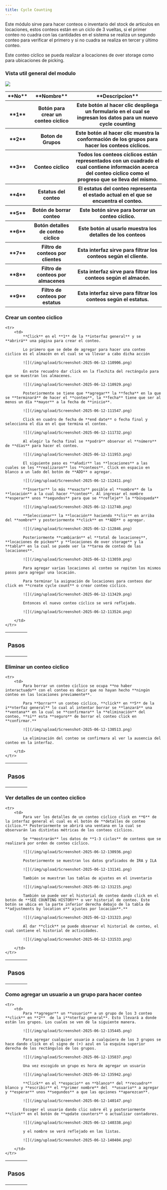 ```yaml
---
title: Cycle Counting
---
```


Este módulo sirve para hacer conteos o inventario del stock de artículos en locaciones, estos conteos están en un ciclo de 3 vueltas, si el primer conteo no cuadra con las cantidades en el sistema se realiza un segundo conteo para verificar el primero y si no cuadra se realiza en tercer y  último conteo.

Este conteo cíclico se pueda realizar a locaciones de over storage como para ubicaciones de picking.

### Vista util general del modulo

![](/img/upload/Screenshot-2025-06-12-093305.png)

<table>
    <tr>
        <th>**No**</th>
        <th>**Nombre**</th>
        <th>**Descripcion**</th>
    </tr>
    <tr>
        <th>**1**</th>
        <th>Botón para crear un conteo cíclico</th>
        <th>Este botón al hacer clic despliega un formulario en el cual se ingresan los datos para un  nuevo cycle counting</th>
    </tr>
    <tr>
        <th>**2**</th>
        <th>Boton de Grupos</th>
        <th>Este botón al hacer clic muestra la conformación de los grupos para hacer los conteos cíclicos.</th>
    </tr>
    <tr>
        <th>**3**</th>
        <th>Conteo cíclico</th>
        <th>Todos los conteos cíclicos están representados con un cuadrado el cual contiene información acerca del conteo cíclico como el progreso que se lleva del mismo.</th>
    </tr>
    <tr>
        <th>**4**</th>
        <th>Estatus del conteo</th>
        <th>El estatus del conteo representa el estado actual en el que se encuentra el conteo.</th>
    </tr>
    <tr>
        <th>**5**</th>
        <th>Botón de borrar conteo</th>
        <th>Este botón sirve para borrar un conteo cíclico.</th>
    </tr>
    <tr>
        <th>**6**</th>
        <th>Botón detalles de conteo cíclico</th>
        <th>Este botón al usarlo muestra los detalles de los conteos</th>
    </tr>
    <tr>
        <th>**7**</th>
        <th>Filtro de conteos por clientes</th>
        <th>Esta interfaz sirve para filtrar los conteos según el cliente.</th>
    </tr>
    <tr>
        <th>**8**</th>
        <th>Filtro de conteos por almacenes</th>
        <th>Esta interfaz sirve para filtrar los conteos según el almacén.</th>
    </tr>
    <tr>
        <th>**9**</th>
        <th>Filtro de conteos por estatus</th>
        <th>Esta interfaz sirve para filtrar los conteos según el estatus.</th>
    </tr>
</table>

### Crear un conteo ciclico

<table>
    <tr>
        <th><h3>Pasos</h3></th>
    </tr>

    <tr>
        <td>                        
            **Click** en el **1** de la **interfaz general** y se **abrirá** una página para crear el conteo.

            Lo primero que se debe de agregar para hacer una conteo ciclico es el almacén en el cual se va llevar a cabo dicha acción

            ![](/img/upload/Screenshot-2025-06-12-110906.png)

            En este recuadro dar click en la flechita del rectángulo para que se muestran los almacenes.

            ![](/img/upload/Screenshot-2025-06-12-110929.png)

            Posteriormente se tiene que **agregar** la **fecha** en la que se **terminará** de hacer el **conteo**, la **fecha** tiene que ser al menos un día **mayor** a la fecha de **inicio**.

            ![](/img/upload/Screenshot-2025-06-12-111547.png)

            Click en cuadro de fecha de **end date** o fecha final y selecciona el dia en el que termina el conteo.

            ![](/img/upload/Screenshot-2025-06-12-111732.png)

            Al elegir la fecha final se **podrá** observar el **número** de **días** para hacer el conteo.

            ![](/img/upload/Screenshot-2025-06-12-111953.png)

            El siguiente paso es **añadir** las **locaciones** a las cuales se les **realizaron** los **conteos**. Click en espacio en blanco a un lado del botón de **ADD** o agregar.
            
            ![](/img/upload/Screenshot-2025-06-12-112411.png)

            **Insertar** lo más **exacto** posible el **nombre** de la **locación** a la cual hacer **conteo**. Al ingresar el nombre **esperar** unos **segundos** para que se **refleje** la **búsqueda**

            ![](/img/upload/Screenshot-2025-06-12-112740.png)

            **Seleccionar** la **locación** haciendo **clic** en arriba del **nombre** y posteriormente **click** en **ADD** o agregar.

            ![](/img/upload/Screenshot-2025-06-12-112846.png)

            Posteriormente **cambiarán** el **total de locaciones**, **locaciones de pickeo** y **locaciones de over storage** y la **tabla** en la cual se puede ver la **tarea de conteo de las locaciones**.

            ![](/img/upload/Screenshot-2025-06-12-113059.png)

            Para agregar varias locaciones al conteo se repiten los mismos pasos para agregar una locación.

            Para terminar la asignación de locaciones para conteos dar click en **create cycle count** o crear conteo cíclico.

            ![](/img/upload/Screenshot-2025-06-12-113429.png)

            Entonces el nuevo conteo cíclico se verá reflejado.

            ![](/img/upload/Screenshot-2025-06-12-113524.png)

        </td>
    </tr>
</table>


### Eliminar un conteo ciclico

<table>
    <tr>
        <th><h3>Pasos</h3></th>
    </tr>

    <tr>
        <td>                        
            Para borrar un conteo cíclico se ocupa **no haber interactuado** con el conteo es decir que no hayan hecho **ningún conteo en las locaciones previamente**.

            Para **borrar** un conteo cíclico, **click** en **5** de la i**nterfaz general** lo cual al intentar borrar se **lanzará** una **ventana** en la cual se **confirmara** la **eliminación** del conteo, **si** esta **seguro** de borrar el conteo click en **confirmar.**

            ![](/img/upload/Screenshot-2025-06-12-130513.png)

            La eliminación del conteo se confirmara al ver la ausencia del conteo en la interfaz.

        </td>
    </tr>
</table>


### Ver detalles de un conteo ciclico

<table>
    <tr>
        <th><h3>Pasos</h3></th>
    </tr>

    <tr>
        <td>                        
            Para ver los detalles de un conteo cíclico click en **6** de la interfaz general el cual es el botón de **detalles de conteo cíclico.** Posteriormente se abrirá una ventana en la cual se observarán las distintas métricas de los conteos cíclicos.

            Se **mostrarán** los datos de **1-3 ciclos** de conteos que se realizará por orden de conteo cíclico.

            ![](/img/upload/Screenshot-2025-06-12-130936.png)

            Posteriormente se muestran los datos graficados de IRA y ILA

            ![](/img/upload/Screenshot-2025-06-12-131141.png)

            También se muestran las tablas de ajustes en el inventario

            ![](/img/upload/Screenshot-2025-06-12-131215.png)

            También se puede ver el historial de conteo dando click en el botón de **SEE COUNTING HISTORY** o ver historial de conteo. Este botón se ubica en la parte inferior derecha debajo de la tabla de **adjustments by location o** ajustes por locación**.**

            ![](/img/upload/Screenshot-2025-06-12-131323.png)

            Al dar **click** se puede observar el historial de conteo, el cual contiene el historial de actividades.

            ![](/img/upload/Screenshot-2025-06-12-131533.png)

        </td>
    </tr>
</table>

### Como agregar un usuario a un grupo para hacer conteo

<table>
    <tr>
        <th><h3>Pasos</h3></th>
    </tr>

    <tr>
        <td>                 
            Para **agregar** un **usuario** a un grupo de los 3 conteo **click** en **2**  de la i**nterfaz general**. Esto llevará a donde están los grupos. Los cuales se ven de la siguiente manera.

            ![](/img/upload/Screenshot-2025-06-12-135445.png)

            Para agregar cualquier usuario a cualquiera de los 3 grupos se hace dando click en el signo de (+) azul en la esquina superior derecha de los rectángulos de los grupos.

            ![](/img/upload/Screenshot-2025-06-12-135837.png)

            Una vez escogido un grupo es hora de agregar un usuario

            ![](/img/upload/Screenshot-2025-06-12-135942.png)

            **Click** en el **espacio** en **blanco** del **recuadro** blanco y **escribir** el **primer nombre** del  **usuario** a agregar y **esperar** unos **segundos** a que las opciones **aparezcan**.

            ![](/img/upload/Screenshot-2025-06-12-140147.png)

            Escoger el usuario dando clic sobre él y posteriormente **click** en el botón de **update counters** o actualizar contadores.

            ![](/img/upload/Screenshot-2025-06-12-140338.png)

            y el nombre se verá reflejado en las listas.
            
            ![](/img/upload/Screenshot-2025-06-12-140404.png)

        </td>
    </tr>
</table>


